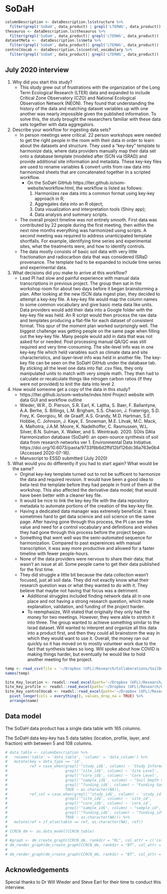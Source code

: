 # SoDaH

```r
columnDescription <- dataDescription.ls$structure %>%
  filter(grepl('SoDaH', data_product) | grepl('LTERWG', data_product))
thesaurus <- dataDescription.ls$thesaurus %>%
  filter(grepl('SoDaH', data_product)| grepl('LTERWG', data_product))
datasetMeta <-  dataDescription.ls$meta %>%
  filter(grepl('SoDaH', data_product)| grepl('LTERWG', data_product))
controlVocab <- dataDescription.ls$control_vocabulary %>%
  filter(grepl('SoDaH', data_product)| grepl('LTERWG', data_product))

```

## July 2020 interview

  1) Why did you start this study?
      - This study grew out of frustrations with the organization of the Long Term Ecological Research (LTER) data and expanded to include Critical Zone Observatory (CZO) and National Ecological Observation Network (NEON).
They found that understanding the history of the data and matching dataset variables up with one another was nearly impossible given the published information.
To solve this, the study brought the researchers familiar with these data sets together with data aggregators.
  2) Describe your workflow for ingesting data sets? 
      - In person meetings were critical. 22 person workshops were needed to get the right people in the room with their data in order to learn about the datasets and structure. 
They used a “key-key” template to harmonize data, where data providers manually map their data set onto a database template (modeled after ISCN via ISRAD) and provide additional site information and metadata.
These key-key files are used to rename variables & convert units from raw data into harmonized sheets that are concatenated together in a scripted workflow. 
	    - On the SoDaH GitHub https://lter.github.io/som-website/workflow.html, the workflow is listed as follows: 
          1)	Harmonizes raw data into a common format using key-key approach in R;
          2)	Aggregates data into an R object;
          3)	Data visualization and interpretation tools (Shiny app);
          4)	Data analysis and summary scripts.
      - The overall project timeline was not entirely smooth.
First data was contributed by 22 people during the first meeting, then within the next nine months everything was harmonized using scripts. 
A second meeting was required to address unanticipated template shortfalls. 
For example, identifying time series and experimental sites, what the treatments were, and how to identify controls.
      - The data mostly consists of basic soil data with very little fractionation and radiocarbon data that was considered ISRaD provenance.
The template had to be expanded to include time series and experimental data. 
  3) What decisions did you make to arrive at this workflow?
      - Lead PI had slow and painful experience with manual data transcriptions in previous project. 
The group then sat in the workshop room for about two days before it began brainstorming a plan.
After looking at the new ISCN data ingest plan, they decided to attempt a key-key file.
A key-key file would map the column names to some common vocabulary and give basic meta data like units.
Data providers would add their data into a Google folder with the key-key file was held.
An R script would then process the raw data and templates producing a flat-file for each dataset of consistent format.
This spur of the moment plan worked surprisingly well.
The biggest challenge was getting people on the same page when filling out the key-key file.
Many people would add in data that was not asked for or needed.
Post processing manual QA/QC was still required and very time-consuming. 
The site-level info was in one key-key file which held variables such as climate data and site characteristics, and layer-level info was held in another file. 
The key-key file can be seen on the SoDaH GitHub under the database tab. 
By sticking all the level one data into flat .csv files, they only manipulated units to match with very simple math. 
They then had to calculate or recalculate things like nitrogen carbon ratios (if they were not provided) to knit the data into level 2.  
  4) How would someone get a copy of the data in this study?
      - https://lter.github.io/som-website/index.html Project website with data GUI and workflow outline
      - Wieder, W.R., D. Pierson, S.R. Earl, K. Lajtha, S. Baer, F. Ballantyne, A.A. Berhe, S. Billings, L.M. Brigham, S.S. Chacon, J. Fraterrigo, S.D. Frey, K. Georgiou, M. de Graaff, A.S. Grandy, M.D. Hartman, S.E. Hobbie, C. Johnson, J. Kaye, E. Snowman, M.E. Litvak, M.C. Mack, A. Malhotra, J.A.M. Moore, K. Nadelhoffer, C. Rasmussen, W.L. Silver, B.N. Sulman, X. Walker, and S. Weintraub. 2020. SOils DAta Harmonization database (SoDaH): an open-source synthesis of soil data from research networks ver 1. Environmental Data Initiative. https://doi.org/10.6073/pasta/9733f6b6d2ffd12bf126dc36a763e0b4 (Accessed 2020-07-16).
      - Manuscript to ESSD submitted (July 2020)
  5) What would you do differently if you had to start again? What would be the same?
      - Orginal key-key template turned out to not be sufficent to harmonize the data and required revision. 
It would have been a good idea to beta-test the template before they had people in front of them at the workshop.
This also affected the derivative data model; that would have been better with a cleaner key file.
      - It would be nice to link the key-key file with the data repository metadata to automate portions of the creation of the key-key file.
      - Having a dedicated data manager was extremely beneficial.
It was sometimes hard to get data science and soil science on the same page.
After having gone through this process, the PI can see the value and need for a control vocabulary and definitions and wishes they had gone through this process before the project began.
      - Something that went well was the semi-automated sequence for harmonization. 
Compared to past expereinces with manual transcription, it was way more productive and allowed for a faster timeline with fewer people-hours.
      - None of the data providers were nervous to share their data; that wasn’t an issue at all. 
Some people came to get their data published for the first time. 
      - They did struggle a little bit because the data collection wasn’t focused, just all soil data. 
They did not exactly know what their research question was or what they wanted to do with it.
They believe that maybe not having that focus was a detriment.
    - Additional struggles included finding network data all in one place and not having a strong research question, which made explanation, validation, and funding of the project harder.
    - To reemphasize, Will stated that originally they only had the money for two meetings. However, they were able to stretch it into three. The group wanted to achieve something similar to the Israd dataset. Will wanted to interpret and organize all this data into a product first, and then they could all brainstorm the way in which they would want to use it. Overall, the money ran out quickly so it has moved on to mostly volunteer work due to the fact that synthesis takes so long. Will spoke about how COVID is making things harder, but eventually he would like to hold another meeting for the project. 


```r

temp <- read_csv(file = '~/Dropbox (UFL)/Research/Collaborations/SoilDataModels/data-raw/SoDaH/Filtered_SOM_data.csv', n_max = 100)
names(temp)

Site_Key_location <- readxl::read_excel(path='~/Dropbox (UFL)/Research/Collaborations/SoilDataModels/data-raw/SoDaH/Site_KEY_V2.xlsx', sheet = 1)
Site_Key_profile <- readxl::read_excel(path='~/Dropbox (UFL)/Research/Collaborations/SoilDataModels/data-raw/SoDaH/Site_KEY_V2.xlsx', sheet = 2)
Site_Key_controlVocab <- readxl::read_excel(path='~/Dropbox (UFL)/Research/Collaborations/SoilDataModels/data-raw/SoDaH/Site_KEY_V2.xlsx', sheet = 3) %>%
  pivot_longer(cols = everything(), values_drop_na = TRUE) %>%
  arrange(name)
```

## Data model

The SoDaH data product has a single data table with 165 columns.

The SoDaH data key-key has 5 data tables (location, profile, layer, and fraction)  with between 5 and 108 columns.

```r

# data_table <- columnDescription %>%
#   rename('table' = 'data_table', 'column' = 'data_column') %>%
#   mutate(key = data_type == 'id',
#          ref = case_when(grepl('^study_id$', column) ~ 'Study Information',
#                          grepl('^site_id$', column) ~ 'Site Level',
#                          grepl('^core_id$', column) ~ 'Core Level',
#                          grepl('^sample_id$', column) ~ "Soil Depth Series",
#                          grepl('^funding_id$', column) ~ "Funding Sources",
#                          TRUE ~ as.character(NA)),
#          ref_col = case_when(grepl('^study_id$', column) ~ 'study_id',
#                          grepl('^site_id$', column) ~ 'site_id',
#                          grepl('^core_id$', column) ~ 'core_id',
#                          grepl('^sample_id$', column) ~ "sample_id",
#                          grepl('^funding_id$', column) ~ "funding_id",
#                          TRUE ~ as.character(NA))) %>%
#   mutate(ref = if_else(table == ref, as.character(NA), ref))
# 
# CCRCN_dm <- as.data_model(CCRCN_table)
# 
# #graph <- dm_create_graph(CCRCN_dm, rankdir = "RL", col_attr = c('column'), view_type = 'keys_only')
# dm_render_graph(dm_create_graph(CCRCN_dm, rankdir = "BT", col_attr = c('column'), view_type = 'keys_only', graph_name='CC-RCN data model'))
# 
# dm_render_graph(dm_create_graph(CCRCN_dm, rankdir = "BT", col_attr = c('column'), view_type = 'all', graph_name='CC-RCN data model'))
```


## Acknowledgements

Special thanks to Dr Will Wieder and Steve Earl for their time to conduct this interview.
